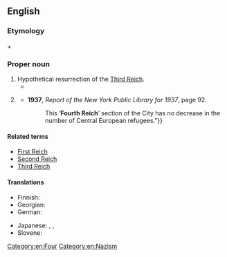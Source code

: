 ==English==
{{wikipedia}}

===Etymology===
{{m|en|fourth}} + {{m|en|Reich}}

===Proper noun===
{{en-proper noun|head=[[fourth|Fourth]] [[Reich]]}}

# Hypothetical resurrection of the [[Third Reich]].
#* {{quote-song
|year=2005
|composer={{w|MC Frontalot}}
|title=Special Delivery
|album=Nerdcore Rising
|url=http://frontalot.com/index.php/?page=lyrics&lyricid=30
|passage=Are you listening, sir? Or did your mind drift / to the next country in your axis, / to all the cool bomb drops you get to call: / delivery fresh from the '''Fourth Reich''' to y’all?
}}
# {{lb|en|historical}} {{n-g|Nickname for '''''{{w|Washington Heights, Manhattan}}'''''.}}
#* '''1937''', ''Report of the New York Public Library for 1937'', page 92.
#*: {{quote|en|"{{...}} This ‘'''Fourth Reich'''’ section of the City has no decrease in the number of Central European refugees."}}

====Related terms====
* [[First Reich]]
* [[Second Reich]]
* [[Third Reich]]

====Translations====
{{trans-top|Hypothetical resurrection of the Third Reich}}
* Finnish: {{t|fi|[[neljäs|Neljäs]] [[valtakunta]]}}
* Georgian: {{t|ka|მეოთხე რაიხი}}
* German: {{t|de|Viertes Reich}}
{{trans-mid}}
* Japanese: {{t|ja|第四帝国|tr=Daiyon teikoku|sc=Jpan}}, {{t|ja|ドイツ第四帝国|tr=Doitsu daiyon teikoku|sc=Jpan}}, {{t|ja|ナチス第四帝国|tr=Nachisu daiyon teikoku|sc=Jpan}}
* Slovene: {{t|sl|Četrti Rajh|m}}
{{trans-bottom}}

[[Category:en:Four]]
[[Category:en:Nazism]]